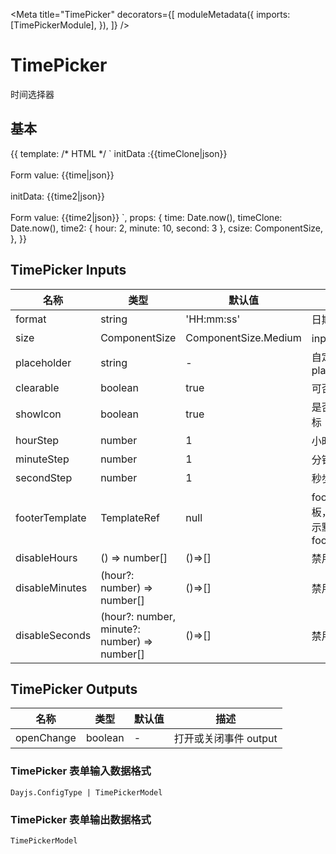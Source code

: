 

<Meta
  title="TimePicker"
  decorators={[
    moduleMetadata({
      imports: [TimePickerModule],
    }),
  ]}
/>

# TimePicker

时间选择器

## 基本

<Canvas>
  <Story name="Basic" height="120px">
    {{
      template: /* HTML */ `
        initData :{{timeClone|json}}
        <br />
        <aui-time-picker
          [(ngModel)]="time"
          [size]="csize.Small"
          required
        ></aui-time-picker>
        <br />
        Form value: {{time|json}}
        <br />
        <br />
        initData: {{time2|json}}
        <br />
        <aui-time-picker
          [(ngModel)]="time2"
          [size]="csize.Small"
        ></aui-time-picker>
        <br />
        Form value: {{time2|json}}
      `,
      props: {
        time: Date.now(),
        timeClone: Date.now(),
        time2: { hour: 2, minute: 10, second: 3 },
        csize: ComponentSize,
      },
    }}
  </Story>
</Canvas>

## TimePicker Inputs

| 名称           | 类型                                         | 默认值               | 描述                             |
| -------------- | -------------------------------------------- | -------------------- | -------------------------------- |
| format         | string                                       | 'HH:mm:ss'           | 日期格式                         |
| size           | ComponentSize                                | ComponentSize.Medium | input 大小                       |
| placeholder    | string                                       | -                    | 自定义 placeholder               |
| clearable      | boolean                                      | true                 | 可否清除                         |
| showIcon       | boolean                                      | true                 | 是否显示图标                     |
| hourStep       | number                                       | 1                    | 小时步长                         |
| minuteStep     | number                                       | 1                    | 分钟步长                         |
| secondStep     | number                                       | 1                    | 秒步长                           |
| footerTemplate | TemplateRef                                  | null                 | footer 模板，不传显示默认 footer |
| disableHours   | () => number[]                               | ()=>[]               | 禁用的小时                       |
| disableMinutes | (hour?: number) => number[]                  | ()=>[]               | 禁用的分钟                       |
| disableSeconds | (hour?: number, minute?: number) => number[] | ()=>[]               | 禁用的秒钟                       |

## TimePicker Outputs

| 名称       | 类型    | 默认值 | 描述                  |
| ---------- | ------- | ------ | --------------------- |
| openChange | boolean | -      | 打开或关闭事件 output |

### TimePicker 表单输入数据格式

`Dayjs.ConfigType | TimePickerModel`

### TimePicker 表单输出数据格式

`TimePickerModel`
